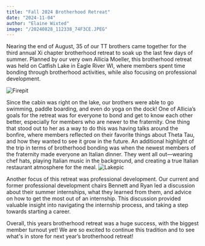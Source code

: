 ```yaml
---
title: "Fall 2024 Brotherhood Retreat"
date: "2024-11-04"
author: "Elaine Wixted"
image: "/20240828_112338_74F3CE.JPEG"
---
```


Nearing the end of August, 35 of our TT brothers came together for the third annual Xi chapter brotherhood retreat to soak up the last few days of summer. Planned by our very own Allicia Moeller, this brotherhood retreat was held on Catfish Lake in Eagle River WI, where members spent time bonding through brotherhood activities, while also focusing on professional development.


![Firepit](/20240828_112338_74F3CE.JPEG)

Since the cabin was right on the lake, our brothers were able to go swimming, paddle boarding, and even do yoga on the dock! One of Allicia’s goals for the retreat was for everyone to bond and get to know each other better, especially for members who are newer to the fraternity. One thing that stood out to her as a way to do this was having talks around the bonfire, where members reflected on their favorite things about Theta Tau, and how they wanted to see it grow in the future. An additional highlight of the trip in terms of brotherhood bonding was when the newest members of the fraternity made everyone an Italian dinner. They went all out—wearing chef hats, playing Italian music in the background, and creating a true Italian restaurant atmosphere for the meal.
![Lakepic](/20240828_132020_78C4AB.jpg)

Another focus of this retreat was professional development. Our current and former professional development chairs Bennett and Ryan led a discussion about their summer internships, what they learned from them, and advice on how to get the most out of an internship. This discussion provided valuable insight into navigating the internship process, and taking a step towards starting a career.

Overall, this years brotherhood retreat was a huge success, with the biggest member turnout yet! We are so excited to continue this tradition and to see what's in store for next year’s brotherhood retreat!

